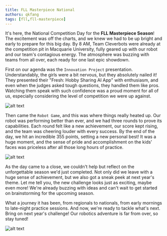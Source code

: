 ```yaml
---
title: FLL Masterpiece National
authors: qkfang
tags: [fll,fll-masterpiece]
---
```



It's here, the National Competition Day for the **FLL Masterpiece Season**! The excitement was off the charts, and we knew we had to be up bright and early to prepare for this big day. By 8 AM, Team Cleverbots were already at the competition pit in Macquarie University, fully geared up with our robot and our team's contagious energy. The atmosphere was buzzing with teams from all over, each ready for one last epic showdown.

First on our agenda was the `Innovation Project` presentation. Understandably, the girls were a bit nervous, but they absolutely nailed it! They presented their "Fresh: Hobby Sharing AI App" with enthusiasm, and even when the judges asked tough questions, they handled them like pros. Watching them speak with such confidence was a proud moment for all of us, especially considering the level of competition we were up against.

![alt text](images\2023-12-01-fll-masterpiece-national-1.jpg)

Then came the `Robot Game`, and this was where things really heated up. Our robot was performing better than ever, and we had three rounds to prove its capabilities. Each round felt like a new achievement, our score kept rising, and the team was cheering louder with every success. By the end of the day, we hit an incredible 355 points, setting a new personal best! It was a huge moment, and the sense of pride and accomplishment on the kids' faces was priceless after all those long hours of practice.

![alt text](images\2023-12-01-fll-masterpiece-national-2.jpg)

As the day came to a close, we couldn't help but reflect on the unforgettable season we'd just completed. Not only did we leave with a huge sense of achievement, but we also got a sneak peek at next year's theme. Let me tell you, the new challenge looks just as exciting, maybe even more! We're already buzzing with ideas and can't wait to get started on brainstorming for the upcoming season.

What a journey it has been, from regionals to nationals, from early mornings to late-night practice sessions. And now, we're ready to tackle what's next. Bring on next year's challenge! Our robotics adventure is far from over, so stay tuned!

![alt text](images\2023-12-01-fll-masterpiece-national-3.jpg)

